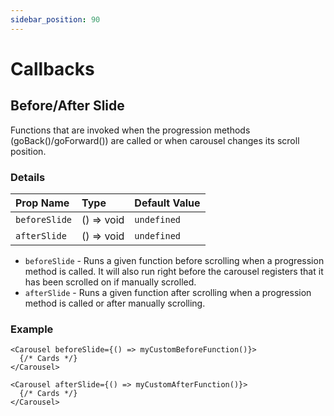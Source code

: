 ```yaml
---
sidebar_position: 90
---
```



# Callbacks

## Before/After Slide

Functions that are invoked when the progression methods (goBack()/goForward()) are called or when carousel changes its scroll position.

### Details

| Prop Name     | Type       | Default Value |
| :------------ | :--------- | :------------ |
| `beforeSlide` | () => void | `undefined`   |
| `afterSlide`  | () => void | `undefined`   |

- `beforeSlide` - Runs a given function before scrolling when a progression method is called. It will also run right before the carousel registers that it has been scrolled on if manually scrolled.
- `afterSlide` - Runs a given function after scrolling when a progression method is called or after manually scrolling.

### Example

```tsx
<Carousel beforeSlide={() => myCustomBeforeFunction()}>
  {/* Cards */}
</Carousel>
```

```tsx
<Carousel afterSlide={() => myCustomAfterFunction()}>
  {/* Cards */}
</Carousel>
```
